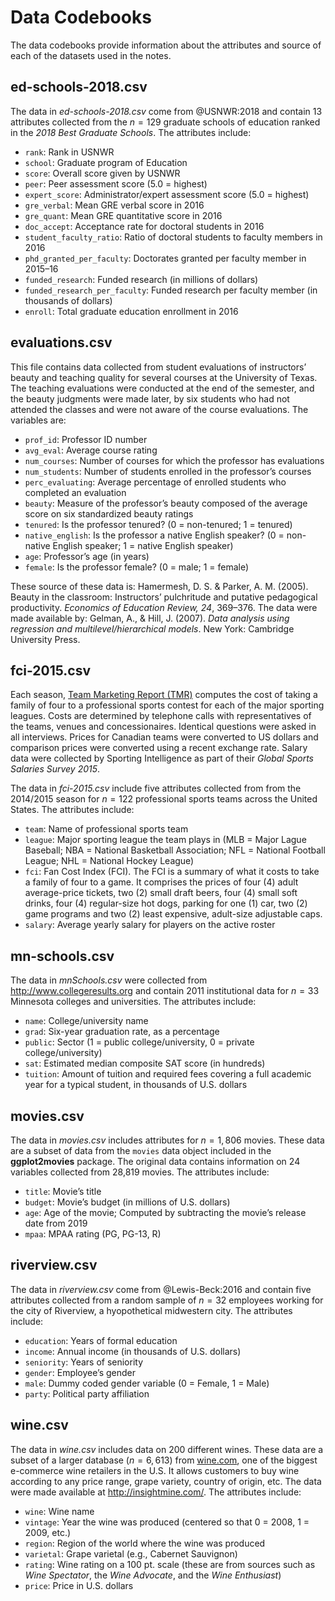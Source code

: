 # Data Codebooks {-#data-codebook}

The data codebooks provide information about the attributes and source of each of the datasets used in the notes.

## ed-schools-2018.csv {-#ed-schools-2018}

The data in *ed-schools-2018.csv* come from @USNWR:2018 and contain 13 attributes collected from the $n=129$ graduate schools of education ranked in the *2018 Best Graduate Schools*. The attributes include:

- `rank`: Rank in USNWR
- `school`: Graduate program of Education
- `score`: Overall score given by USNWR
- `peer`: Peer assessment score (5.0 = highest)
- `expert_score`: Administrator/expert assessment score (5.0 = highest)
- `gre_verbal`: Mean GRE verbal score in 2016
- `gre_quant`: Mean GRE quantitative score in 2016
- `doc_accept`: Acceptance rate for doctoral students in 2016
- `student_faculty_ratio`: Ratio of doctoral students to faculty members in 2016
- `phd_granted_per_faculty`: Doctorates granted per faculty member in 2015–16
- `funded_research`: Funded research (in millions of dollars)
- `funded_research_per_faculty`: Funded research per faculty member (in thousands of dollars)
- `enroll`: Total graduate education enrollment in 2016

## evaluations.csv {-#evaluations}

This file contains data collected from student evaluations of instructors' beauty and teaching quality for several courses at the University of Texas. The teaching evaluations were conducted at the end of the semester, and the beauty judgments were made later, by six students who had not attended the classes and were not aware of the course evaluations. The variables are:

- `prof_id`: Professor ID number
- `avg_eval`: Average course rating
- `num_courses`: Number of courses for which the professor has evaluations
- `num_students`: Number of students enrolled in the professor's courses
- `perc_evaluating`: Average percentage of enrolled students who completed an evaluation
- `beauty`: Measure of the professor's beauty composed  of the average score on six standardized beauty ratings
- `tenured`: Is the professor tenured? (0 = non-tenured; 1 = tenured)
- `native_english`: Is the professor a native English speaker? (0 = non-native English speaker; 1 = native English speaker)
- `age`: Professor's age (in years)
- `female`: Is the professor female? (0 = male; 1 = female)

These source of these data is: Hamermesh, D. S. &amp; Parker, A. M. (2005). Beauty in the classroom: Instructors' pulchritude and putative pedagogical productivity. *Economics of Education Review, 24*, 369&ndash;376. The data were made available by: Gelman, A., &amp; Hill, J. (2007). *Data analysis using regression and multilevel/hierarchical models*. New York: Cambridge University Press. 


## fci-2015.csv {-#fci-2018}

Each season, [Team Marketing Report (TMR)](http://www.teammarketing.com/) computes the cost of taking a family of four to a professional sports contest for each of the major sporting leagues. Costs are determined by telephone calls with representatives of the teams, venues and concessionaires. Identical questions were asked in all interviews. Prices for Canadian teams were converted to US dollars and comparison prices were converted using a recent exchange rate. Salary data were collected by Sporting Intelligence as part of their *Global Sports Salaries Survey 2015*.

The data in *fci-2015.csv* include five attributes collected from from the 2014/2015 season for $n=122$ professional sports teams across the United States. The attributes include:

- `team`: Name of professional sports team
- `league`: Major sporting league the team plays in (MLB = Major Lague Baseball; NBA = National Basketball Association; NFL = National Football League; NHL = National Hockey League)
- `fci`: Fan Cost Index (FCI). The FCI is a summary of what it costs to take a family of four to a game. It comprises the prices of four (4) adult average-price tickets, two (2) small draft beers, four (4) small soft drinks, four (4) regular-size hot dogs, parking for one (1) car, two (2) game programs and two (2) least expensive, adult-size adjustable caps.
- `salary`: Average yearly salary for players on the active roster


## mn-schools.csv {-#mn-schools}

The data in *mnSchools.csv* were collected from [http://www.collegeresults.org](http://www.collegeresults.org) and contain 2011 institutional data for $n=33$ Minnesota colleges and universities. The attributes include:

- `name`: College/university name
- `grad`: Six-year graduation rate, as a percentage
- `public`: Sector (1 = public college/university, 0 = private college/university)
- `sat`: Estimated median composite SAT score (in hundreds)
- `tuition`: Amount of tuition and required fees covering a full academic year for a typical student, in thousands of U.S. dollars


## movies.csv {-#movies}

The data in *movies.csv* includes attributes for $n=1,806$ movies. These data are a subset of data from the `movies` data object included in the **ggplot2movies** package. The original data contains information on 24 variables collected from 28,819 movies. The attributes include:

- `title`: Movie's title
- `budget`: Movie's budget (in millions of U.S. dollars)
- `age`: Age of the movie; Computed by subtracting the movie's release date from 2019
- `mpaa`: MPAA rating (PG, PG-13, R)


## riverview.csv {-#riverview}

The data in *riverview.csv* come from @Lewis-Beck:2016 and contain five attributes collected from a random sample of $n=32$ employees working for the city of Riverview, a hyopothetical midwestern city. The attributes include:

- `education`: Years of formal education
- `income`: Annual income (in thousands of U.S. dollars)
- `seniority`: Years of seniority
- `gender`: Employee's gender
- `male`: Dummy coded gender variable (0 = Female, 1 = Male)
- `party`: Political party affiliation


## wine.csv {-#wine}

The data in *wine.csv* includes data on 200 different wines. These data are a subset of a larger database ($n = 6,613$) from [wine.com](https://www.wine.com/), one of the biggest e-commerce wine retailers in the U.S. It allows customers to buy wine according to any price range, grape variety, country of origin, etc. The data were made available at [http://insightmine.com/](http://insightmine.com/bring-your-own-data-analyzing-wine-market/). The attributes include:

- `wine`: Wine name
- `vintage`: Year the wine was produced (centered so that 0 = 2008, 1 = 2009, etc.) 
- `region`: Region of the world where the wine was produced
- `varietal`: Grape varietal (e.g., Cabernet Sauvignon)
- `rating`: Wine rating on a 100 pt. scale (these are from sources such as *Wine Spectator*, the *Wine Advocate*, and the *Wine Enthusiast*)
- `price`: Price in U.S. dollars
